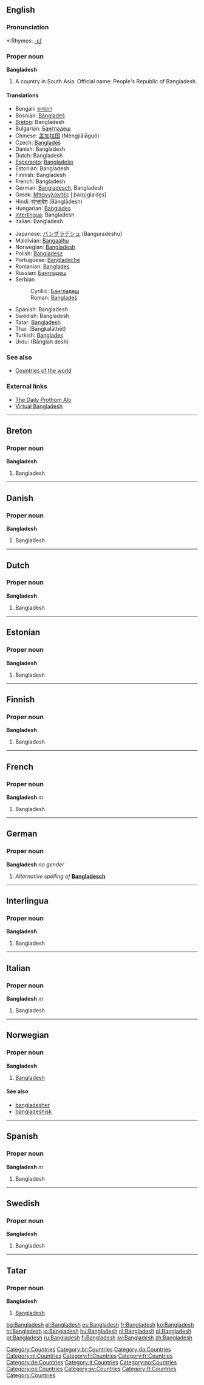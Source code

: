 ==English==

===Pronunciation===
*:Rhymes: [[Rhymes:English:-ɛʃ|-ɛʃ]]

===Proper noun===
'''Bangladesh'''

#A country in South Asia. Official name: People's Republic of Bangladesh.

====Translations====
{{top}}
*Bengali: [[বাংলাদেশ]]
*Bosnian: [[Bangladeš#Bosnian|Bangladeš]] {{m}}
*[[Breton]]: Bangladesh
*Bulgarian: [[Бангладеш]]
*Chinese: [[孟加拉国]] (Mèngjiālāguó)
*Czech: [[Bangladéš]]
*Danish: Bangladesh
*Dutch: Bangladesh
*[[Esperanto]]: [[Bangladeŝo]]
*Estonian: Bangladesh
*Finnish: Bangladesh
*French: Bangladesh {{m}}
*German: [[Bangladesch]], Bangladesh
*Greek: [[Μπαγγλαντές]] [ˌba(ŋ)ɡlaˈde̞s] {{n}}
*Hindi: [[बांग्लादेश]] (Bānglādesh)
*Hungarian: [[Banglades]]
*[[Interlingua]]: Bangladesh
*Italian: Bangladesh {{m}}
{{mid}}
*Japanese: [[バングラデシュ]] (Banguradeshu)
*Maldivian: [[Bangaalhu]]
*Norwegian: [[#Norwegian|Bangladesh]]
*Polish: [[Bangladesz]] {{m}}
*Portuguese: [[Bangladeche]]
*Romanian: [[Bangladeş#Romanian|Bangladeş]] {{n}}
*Russian: [[Бангладеш#Russian|Бангладеш]] {{m}}
*Serbian
*:Cyrillic: [[Бангладеш#Serbian|Бангладеш]] {{m}}
*:Roman: [[Bangladeš#Serbian|Bangladeš]] {{m}}
*Spanish: Bangladesh {{m}}
*Swedish: Bangladesh
*Tatar: [[Bangladesh#Tatar|Bangladesh]]
*Thai: {{THchar|[[บังกลาเทศ]]}} (Bangkalāthēt)
*Turkish: [[Bangladeş#Turkish|Bangladeş]]
*Urdu: {{URchar|[[بانگلہ دیش]]}} (Bānglah desh)
{{bottom}}

===See also===
*[[Countries of the world]]
===External links===
*[http://www.prothom-alo.net The Daily Prothom Alo]
*[http://www.virtualbangladesh.com/ Virtual Bangladesh]

[[Category:Countries]]

----

==Breton==
===Proper noun===
'''Bangladesh'''
[[Category:br:Countries]]

#Bangladesh
----
==Danish==
===Proper noun===
'''Bangladesh'''
[[Category:da:Countries]]

#Bangladesh
----
==Dutch==
===Proper noun===
'''Bangladesh'''
[[Category:nl:Countries]]

#Bangladesh
----
==Estonian==
===Proper noun===
'''Bangladesh'''

# Bangladesh {{et-country}}
----

==Finnish==
===Proper noun===
'''Bangladesh'''
[[Category:fi:Countries]]

#Bangladesh
----
==French==
===Proper noun===
'''Bangladesh''' ''m''
[[Category:fr:Countries]]

#Bangladesh
----
==German==
===Proper noun===
'''Bangladesh''' ''no gender''

#''Alternative spelling of'' '''[[Bangladesch]]'''
----
==Interlingua==
===Proper noun===
'''Bangladesh'''
[[Category:de:Countries]]

#Bangladesh
----
==Italian==
===Proper noun===
'''Bangladesh''' ''m''
[[Category:it:Countries]]

#Bangladesh
----
==Norwegian==
===Proper noun===
[[Category:no:Countries]]
'''Bangladesh'''
#[[#English|Bangladesh]]
====See also====
*[[bangladesher]]
*[[bangladeshisk]]
----
==Spanish==
===Proper noun===
'''Bangladesh''' ''m''
[[Category:es:Countries]]

#Bangladesh
----
==Swedish==
===Proper noun===
'''Bangladesh'''
[[Category:sv:Countries]]

#Bangladesh
----
==Tatar==
===Proper noun===
'''Bangladesh''' [http://www2.azatliq.org/analysis/analysis/tb/2006/10/D3334F33-4806-4493-807B-B03FC25422A4.asp ]
#[[Bangladesh#english|Bangladesh]]

[[Category:tt:Countries]]
[[Category:Countries]]

[[bg:Bangladesh]]
[[el:Bangladesh]]
[[es:Bangladesh]]
[[fr:Bangladesh]]
[[ko:Bangladesh]]
[[hi:Bangladesh]]
[[io:Bangladesh]]
[[hu:Bangladesh]]
[[nl:Bangladesh]]
[[pl:Bangladesh]]
[[pt:Bangladesh]]
[[ru:Bangladesh]]
[[fi:Bangladesh]]
[[sv:Bangladesh]]
[[zh:Bangladesh]]